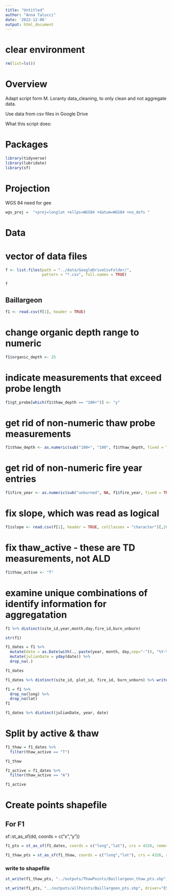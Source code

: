 ```yaml
---
title: "Untitled"
author: "Anna Talucci"
date: '2022-12-06'
output: html_document
---
```


# clear environment
```r
rm(list=ls())
```

# Overview

Adapt script form M. Loranty data_cleaning, to only clean and not aggregate data. 

Use data from csv files in Google Drive

What this script does:


# Packages

```r
library(tidyverse)
library(lubridate)
library(sf)
```
# Projection

WGS 84 need for gee
```r
wgs_proj =  "+proj=longlat +ellps=WGS84 +datum=WGS84 +no_defs "
```

# Data

# vector of data files
```r
f <- list.files(path = "../data/GoogleDriveCsvFolder/",
                pattern = "*.csv", full.names = TRUE)
```

```r
f
```



## Baillargeon
```r
f1 <- read.csv(f[1], header = TRUE) 
```

# change organic depth range to numeric
```r
f1$organic_depth <- 25
```
# indicate measurements that exceed probe length
```r
f1$gt_probe[which(f1$thaw_depth == "100+")] <- "y"
```
# get rid of non-numeric thaw probe measurements
```r
f1$thaw_depth <- as.numeric(sub("100+", "100", f1$thaw_depth, fixed = TRUE))
```
# get rid of non-numeric fire year entries
```r
f1$fire_year <- as.numeric(sub("unburned", NA, f1$fire_year, fixed = TRUE))
```
# fix slope, which was read as logical
```r
f1$slope <- read.csv(f[1], header = TRUE, colClasses = "character")[,20]
```
# fix thaw_active - these are TD measurements, not ALD
```r
f1$thaw_active <- "T"
```

# examine unique combinations of identify information for aggregatation
```r
f1 %>% distinct(site_id,year,month,day,fire_id,burn_unburn)
```

```r
str(f1)
```

```r
f1_dates = f1 %>%
  mutate(date = as.Date(with(., paste(year, month, day,sep="-")), "%Y-%m-%d")) %>%
  mutate(julianDate = yday(date)) %>%
  drop_na(.)

f1_dates
```


```r
f1_dates %>% distinct(site_id, plot_id, fire_id, burn_unburn) %>% write.csv(., '../outputs/pairs/balliargeon.csv')
```

```r
f1 = f1 %>% 
  drop_na(long) %>%
  drop_na(lat)
f1
```

```r
f1_dates %>% distinct(julianDate, year, date)
```

# Split by active & thaw
```r
f1_thaw = f1_dates %>% 
  filter(thaw_active == "T") 

f1_thaw

f1_active = f1_dates %>% 
  filter(thaw_active == "A") 

f1_active
```

# Create points shapefile

## For F1
sf::st_as_sf(dd, coords = c("x","y"))
```r
f1_pts = st_as_sf(f1_dates, coords = c("long","lat"), crs = 4326, remove = FALSE)
```

```r
f1_thaw_pts = st_as_sf(f1_thaw, coords = c("long","lat"), crs = 4326, remove = FALSE)
```


### write to shapefile
```r
st_write(f1_thaw_pts, "../outputs/ThawPoints/Baillargeon_thaw_pts.shp", driver="ESRI Shapefile")
```

```r
st_write(f1_pts, "../outputs/allPoints/Baillargeon_pts.shp", driver="ESRI Shapefile")
```
